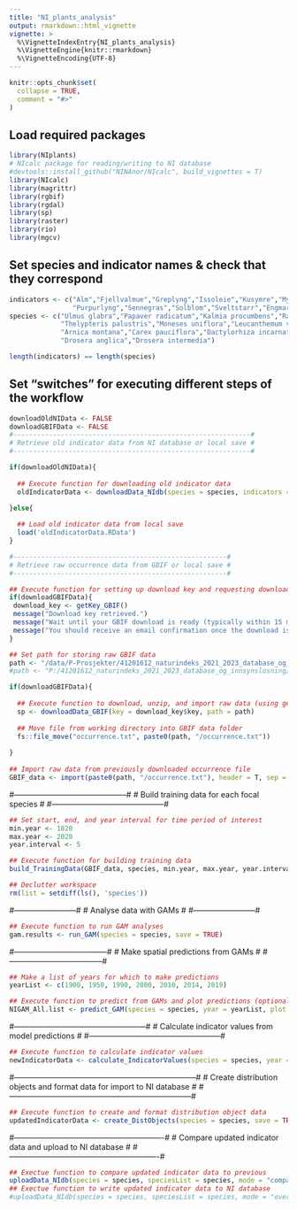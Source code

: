 ---
title: "NI_plants_analysis"
output: rmarkdown::html_vignette
vignette: >
  %\VignetteIndexEntry{NI_plants_analysis}
  %\VignetteEngine{knitr::rmarkdown}
  %\VignetteEncoding{UTF-8}
---

```{r, include = FALSE}
knitr::opts_chunk$set(
  collapse = TRUE,
  comment = "#>"
)
```

## Load required packages

```{r setup}
library(NIplants)
# NIcalc package for reading/writing to NI database
#devtools::install_github("NINAnor/NIcalc", build_vignettes = T)
library(NIcalc)
library(magrittr)
library(rgbif)
library(rgdal)
library(sp)
library(raster)
library(rio)
library(mgcv)
```

## Set species and indicator names & check that they correspond

```{r}
indicators <- c("Alm","Fjellvalmue","Greplyng","Issoleie","Kusymre","Myrtelg","Olavsstake","Prestekrage",
                "Purpurlyng","Sennegras","Solblom","Sveltstarr","Engmarihand","Hvitmyrak","Brunmyrak","Smalsoldogg","Dikesoldogg")
species <- c("Ulmus glabra","Papaver radicatum","Kalmia procumbens","Ranunculus glacialis","Primula vulgaris",
             "Thelypteris palustris","Moneses uniflora","Leucanthemum vulgare","Erica cinerea","Carex vesicaria",
             "Arnica montana","Carex pauciflora","Dactylorhiza incarnata","Rhynchospora alba","Rhynchospora fusca",
             "Drosera anglica","Drosera intermedia")

length(indicators) == length(species)

```


## Set "switches" for executing different steps of the workflow


```{r}
downloadOldNIData <- FALSE
downloadGBIFData <- FALSE
#------------------------------------------------------------#
# Retrieve old indicator data from NI database or local save #
#------------------------------------------------------------#

if(downloadOldNIData){
  
  ## Execute function for downloading old indicator data
  oldIndicatorData <- downloadData_NIdb(species = species, indicators = indicators, save = TRUE)

}else{
  
  ## Load old indicator data from local save
  load('oldIndicatorData.RData')
}

#------------------------------------------------------#
# Retrieve raw occurrence data from GBIF or local save #
#------------------------------------------------------#

## Execute function for setting up download key and requesting download
if(downloadGBIFData){
 download_key <- getKey_GBIF()
 message("Download key retrieved.")
 message("Wait until your GBIF download is ready (typically within 15 minutes, but can take up to 3 hours).")
 message("You should receive an email confirmation once the download is ready.")
}

## Set path for storing raw GBIF data
path <- "/data/P-Prosjekter/41201612_naturindeks_2021_2023_database_og_innsynslosning/Karplanter_Dataflyt/GBIF_Data" # Server
#path <- "P:/41201612_naturindeks_2021_2023_database_og_innsynslosning/Karplanter_Dataflyt/GBIF_Data" # Local

if(downloadGBIFData){
  
  ## Execute function to download, unzip, and import raw data (using generated key)
  sp <- downloadData_GBIF(key = download_key$key, path = path)
  
  ## Move file from working directory into GBIF data folder
  fs::file_move("occurrence.txt", paste0(path, "/occurrence.txt"))
  
}
  
## Import raw data from previously downloaded occurrence file
GBIF_data <- import(paste0(path, "/occurrence.txt"), header = T, sep = "\t")

```

#--------------------------------------------#
# Build training data for each focal species #
#--------------------------------------------#
```{r}
## Set start, end, and year interval for time period of interest
min.year <- 1820
max.year <- 2020
year.interval <- 5

## Execute function for building training data
build_TrainingData(GBIF_data, species, min.year, max.year, year.interval, save.unfiltered = TRUE)

## Declutter workspace
rm(list = setdiff(ls(), 'species'))

```


#------------------------#
# Analyse data with GAMs #
#------------------------#
```{r}
## Execute function to run GAM analyses
gam.results <- run_GAM(species = species, save = TRUE)

```

#------------------------------------#
# Make spatial predictions from GAMs #
#------------------------------------#
```{r}
## Make a list of years for which to make predictions
yearList <- c(1900, 1950, 1990, 2000, 2010, 2014, 2019)

## Execute function to predict from GAMs and plot predictions (optional)
NIGAM_All.list <- predict_GAM(species = species, year = yearList, plot.pdf = TRUE, save = TRUE)

```



#---------------------------------------------------#
# Calculate indicator values from model predictions #
#---------------------------------------------------#

```{r}
## Execute function to calculate indicator values
newIndicatorData <- calculate_IndicatorValues(species = species, year = yearList, save = TRUE)

```



#-----------------------------------------------------------------------#
# Create distribution objects and format data for import to NI database #
#-----------------------------------------------------------------------#
```{r}
## Execute function to create and format distribution object data
updatedIndicatorData <- create_DistObjects(species = species, save = TRUE)

```



#----------------------------------------------------------#
# Compare updated indicator data and upload to NI database #
#----------------------------------------------------------#
```{r}
## Exectue function to compare updated indicator data to previous
uploadData_NIdb(species = species, speciesList = species, mode = "compare")
## Exectue function to write updated indicator data to NI database
#uploadData_NIdb(species = species, speciesList = species, mode = "overwrite")


```



